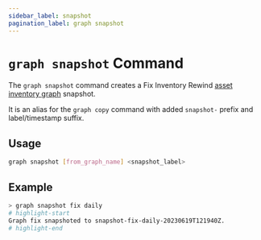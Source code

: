```yaml
---
sidebar_label: snapshot
pagination_label: graph snapshot
---
```


# `graph snapshot` Command

The `graph snapshot` command creates a Fix Inventory Rewind [asset inventory graph](../../../concepts/asset-inventory-graph/index.mdx) snapshot.

It is an alias for the `graph copy` command with added `snapshot-` prefix and label/timestamp suffix.

## Usage

```bash
graph snapshot [from_graph_name] <snapshot_label>
```

## Example

```bash
> graph snapshot fix daily
# highlight-start
Graph fix snapshoted to snapshot-fix-daily-20230619T121940Z.
# highlight-end
```
